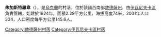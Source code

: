 {{coord|47|4|58|N|30|36|40|E|scale:30000|display=title}}

'''朱加斯特羅韋'''（{{lang-uk|Джугастрове}}），是[[烏克蘭|烏克蘭]]的村落，位於該國西南部[[敖德薩州|敖德薩州]]，由[[伊瓦尼夫卡區|伊瓦尼夫卡區]]負責管轄，始建於1924年，面積2.29平方公里，海拔高度74米，2001年人口334，人口密度每平方公里145.6人。

{{DEFAULTSORT:Джугастрове}}
[[Category:敖德薩州村落|Category:敖德薩州村落]]
[[Category:伊瓦尼夫卡區村落|Category:伊瓦尼夫卡區村落]]


{{Odessa-geo-stub}}